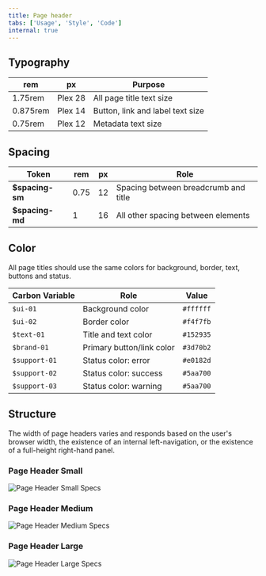```yaml
---
title: Page header
tabs: ['Usage', 'Style', 'Code']
internal: true
---
```


## Typography

| rem      | px      | Purpose                          |
| -------- | ------- | -------      
| 1.75rem  | Plex 28 | All page title text size         |
| 0.875rem | Plex 14 | Button, link and label text size |
| 0.75rem  | Plex 12 | Metadata text size               |


## Spacing

| Token            | rem   | px  | Role                                          |
| ---------------- | ----- | --- | --------------------------------------------- |
| **$spacing-sm**  | 0.75  | 12  | Spacing between breadcrumb and title          |
| **$spacing-md**  | 1     | 16  | All other spacing between elements            |

## Color
All page titles should use the same colors for background, border, text, buttons and status. 

| Carbon Variable              | Role                      | Value         |
| ---------------------------- | --------------------------| ------------- |
| `$ui-01`                     | Background color          | `#ffffff`     |
| `$ui-02`   						 | Border color              | `#f4f7fb`     |
| `$text-01` 						 | Title and text color      | `#152935`     |
| `$brand-01`         			 | Primary button/link color | `#3d70b2`     |
| `$support-01`     			 | Status color: error       | `#e0182d`     |
| `$support-02`     			 | Status color: success     | `#5aa700`     |
| `$support-03`     			 | Status color: warning     | `#5aa700`     |



## Structure

The width of page headers varies and responds based on the user's browser width, the existence of an internal left-navigation, or the existence of a full-height right-hand panel. 

### Page Header Small



![Page Header Small Specs](images/pageheader_small_specs.png)



### Page Header Medium



![Page Header Medium Specs](images/pageheader_medium_specs.png)



### Page Header Large



![Page Header Large Specs](images/pageheader_large_specs.png)


